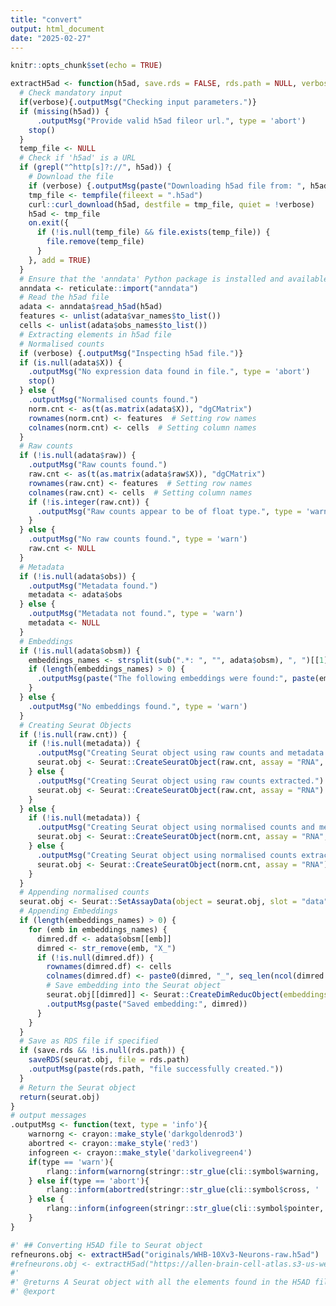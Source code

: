 ---
title: "convert"
output: html_document
date: "2025-02-27"
---

```{r setup, include=FALSE}
knitr::opts_chunk$set(echo = TRUE)
```

```{r}
extractH5ad <- function(h5ad, save.rds = FALSE, rds.path = NULL, verbose = TRUE) {
  # Check mandatory input
  if(verbose){.outputMsg("Checking input parameters.")}
  if (missing(h5ad)) {
      .outputMsg("Provide valid h5ad fileor url.", type = 'abort')
    stop()
  }
  temp_file <- NULL
  # Check if 'h5ad' is a URL
  if (grepl("^http[s]?://", h5ad)) {
    # Download the file
    if (verbose) {.outputMsg(paste("Downloading h5ad file from: ", h5ad))}
    tmp_file <- tempfile(fileext = ".h5ad")
    curl::curl_download(h5ad, destfile = tmp_file, quiet = !verbose)
    h5ad <- tmp_file
    on.exit({
      if (!is.null(temp_file) && file.exists(temp_file)) {
        file.remove(temp_file)
      }
    }, add = TRUE)
  }
  # Ensure that the 'anndata' Python package is installed and available
  anndata <- reticulate::import("anndata")
  # Read the h5ad file
  adata <- anndata$read_h5ad(h5ad)
  features <- unlist(adata$var_names$to_list())
  cells <- unlist(adata$obs_names$to_list())
  # Extracting elements in h5ad file
  # Normalised counts
  if (verbose) {.outputMsg("Inspecting h5ad file.")}
  if (is.null(adata$X)) {
    .outputMsg("No expression data found in file.", type = 'abort')
    stop()
  } else {
    .outputMsg("Normalised counts found.")
    norm.cnt <- as(t(as.matrix(adata$X)), "dgCMatrix")
    rownames(norm.cnt) <- features  # Setting row names
    colnames(norm.cnt) <- cells  # Setting column names
  }
  # Raw counts
  if (!is.null(adata$raw)) {
    .outputMsg("Raw counts found.")
    raw.cnt <- as(t(as.matrix(adata$raw$X)), "dgCMatrix")
    rownames(raw.cnt) <- features  # Setting row names
    colnames(raw.cnt) <- cells  # Setting column names
    if (!is.integer(raw.cnt)) {
      .outputMsg("Raw counts appear to be of float type.", type = 'warn')
    }
  } else {
    .outputMsg("No raw counts found.", type = 'warn')
    raw.cnt <- NULL
  }
  # Metadata
  if (!is.null(adata$obs)) {
    .outputMsg("Metadata found.")
    metadata <- adata$obs
  } else {
    .outputMsg("Metadata not found.", type = 'warn')
    metadata <- NULL
  }
  # Embeddings
  if (!is.null(adata$obsm)) {
    embeddings_names <- strsplit(sub(".*: ", "", adata$obsm), ", ")[[1]]
    if (length(embeddings_names) > 0) {
      .outputMsg(paste("The following embeddings were found:", paste(embeddings_names, collapse = ", ")))
    }
  } else {
    .outputMsg("No embeddings found.", type = 'warn')
  }
  # Creating Seurat Objects
  if (!is.null(raw.cnt)) {
    if (!is.null(metadata)) {
      .outputMsg("Creating Seurat object using raw counts and metadata extracted.")
      seurat.obj <- Seurat::CreateSeuratObject(raw.cnt, assay = "RNA", meta.data = metadata)
    } else {
      .outputMsg("Creating Seurat object using raw counts extracted.")
      seurat.obj <- Seurat::CreateSeuratObject(raw.cnt, assay = "RNA")
    }
  } else {
    if (!is.null(metadata)) {
      .outputMsg("Creating Seurat object using normalised counts and metadata extracted.", type = 'warn')
      seurat.obj <- Seurat::CreateSeuratObject(norm.cnt, assay = "RNA", meta.data = metadata)
    } else {
      .outputMsg("Creating Seurat object using normalised counts extracted.", type = 'warn')
      seurat.obj <- Seurat::CreateSeuratObject(norm.cnt, assay = "RNA")
    }
  }
  # Appending normalised counts
  seurat.obj <- Seurat::SetAssayData(object = seurat.obj, slot = "data", new.data = norm.cnt)
  # Appending Embeddings
  if (length(embeddings_names) > 0) {
    for (emb in embeddings_names) {
      dimred.df <- adata$obsm[[emb]]
      dimred <- str_remove(emb, "X_")
      if (!is.null(dimred.df)) {
        rownames(dimred.df) <- cells
        colnames(dimred.df) <- paste0(dimred, "_", seq_len(ncol(dimred.df)))
        # Save embedding into the Seurat object
        seurat.obj[[dimred]] <- Seurat::CreateDimReducObject(embeddings = dimred.df, key = paste0(dimred, "_"), assay = Seurat::DefaultAssay(seurat.obj))
        .outputMsg(paste("Saved embedding:", dimred))
      }
    }
  }
  # Save as RDS file if specified
  if (save.rds && !is.null(rds.path)) {
    saveRDS(seurat.obj, file = rds.path)
    .outputMsg(paste(rds.path, "file successfully created."))
  }
  # Return the Seurat object
  return(seurat.obj)
}
# output messages
.outputMsg <- function(text, type = 'info'){
    warnorng <- crayon::make_style('darkgoldenrod3')
    abortred <- crayon::make_style('red3')
    infogreen <- crayon::make_style('darkolivegreen4')
    if(type == 'warn'){
        rlang::inform(warnorng(stringr::str_glue(cli::symbol$warning, ' ', text)))
    } else if(type == 'abort'){
        rlang::inform(abortred(stringr::str_glue(cli::symbol$cross, ' ', text)))
    } else {
        rlang::inform(infogreen(stringr::str_glue(cli::symbol$pointer, ' ', text)))
    }
}
```

```{r}
#' ## Converting H5AD file to Seurat object
refneurons.obj <- extractH5ad("originals/WHB-10Xv3-Neurons-raw.h5ad")
#refneurons.obj <- extractH5ad("https://allen-brain-cell-atlas.s3-us-west-2.amazonaws.com/expression_matrices/WHB-10Xv3/20240330/WHB-10Xv3-Neurons-raw.h5ad")
#'
#' @returns A Seurat object with all the elements found in the H5AD file.
#' @export
```

